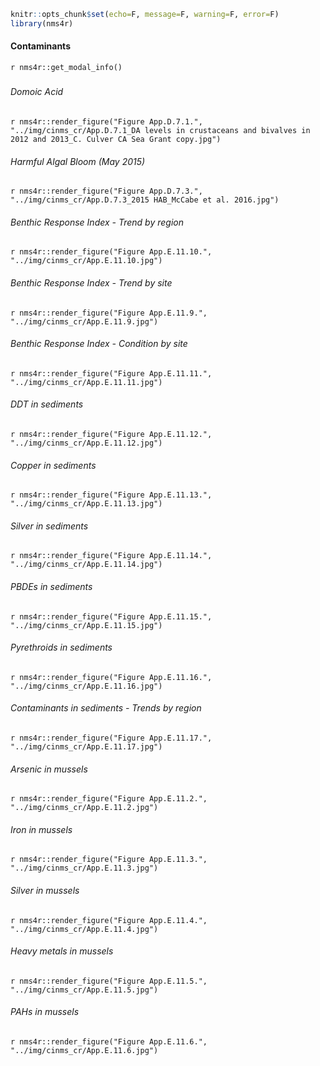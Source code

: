 ```r
knitr::opts_chunk$set(echo=F, message=F, warning=F, error=F)
library(nms4r)
```

#### Contaminants

`r nms4r::get_modal_info()`

##### {.tabset}

###### Domoic Acid

`r nms4r::render_figure("Figure App.D.7.1.", "../img/cinms_cr/App.D.7.1_DA levels in crustaceans and bivalves in 2012 and 2013_C. Culver CA Sea Grant copy.jpg")`

###### Harmful Algal Bloom (May 2015)

`r nms4r::render_figure("Figure App.D.7.3.", "../img/cinms_cr/App.D.7.3_2015 HAB_McCabe et al. 2016.jpg")`

###### Benthic Response Index - Trend by region

`r nms4r::render_figure("Figure App.E.11.10.", "../img/cinms_cr/App.E.11.10.jpg")`

###### Benthic Response Index - Trend by site

`r nms4r::render_figure("Figure App.E.11.9.", "../img/cinms_cr/App.E.11.9.jpg")`

###### Benthic Response Index - Condition by site

`r nms4r::render_figure("Figure App.E.11.11.", "../img/cinms_cr/App.E.11.11.jpg")`

###### DDT in sediments

`r nms4r::render_figure("Figure App.E.11.12.", "../img/cinms_cr/App.E.11.12.jpg")`

###### Copper in sediments

`r nms4r::render_figure("Figure App.E.11.13.", "../img/cinms_cr/App.E.11.13.jpg")`

###### Silver in sediments

`r nms4r::render_figure("Figure App.E.11.14.", "../img/cinms_cr/App.E.11.14.jpg")`

###### PBDEs in sediments

`r nms4r::render_figure("Figure App.E.11.15.", "../img/cinms_cr/App.E.11.15.jpg")`

###### Pyrethroids in sediments

`r nms4r::render_figure("Figure App.E.11.16.", "../img/cinms_cr/App.E.11.16.jpg")`

###### Contaminants in sediments - Trends by region

`r nms4r::render_figure("Figure App.E.11.17.", "../img/cinms_cr/App.E.11.17.jpg")`

###### Arsenic in mussels

`r nms4r::render_figure("Figure App.E.11.2.", "../img/cinms_cr/App.E.11.2.jpg")`

###### Iron in mussels

`r nms4r::render_figure("Figure App.E.11.3.", "../img/cinms_cr/App.E.11.3.jpg")`

###### Silver in mussels

`r nms4r::render_figure("Figure App.E.11.4.", "../img/cinms_cr/App.E.11.4.jpg")`

###### Heavy metals in mussels

`r nms4r::render_figure("Figure App.E.11.5.", "../img/cinms_cr/App.E.11.5.jpg")`

###### PAHs in mussels

`r nms4r::render_figure("Figure App.E.11.6.", "../img/cinms_cr/App.E.11.6.jpg")`
